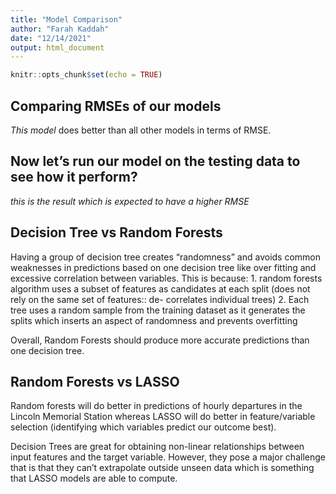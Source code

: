 ```yaml
---
title: "Model Comparison"
author: "Farah Kaddah"
date: "12/14/2021"
output: html_document
---
```


```r
knitr::opts_chunk$set(echo = TRUE)
```


## Comparing RMSEs of our models 

*This model* does better than all other models in terms of RMSE.


## Now let's run our model on the testing data to see how it perform?

*this is the result which is expected to have a higher RMSE*

## Decision Tree vs Random Forests

Having a group of decision tree creates “randomness”  and avoids common weaknesses in predictions based on one decision tree like over fitting and excessive correlation between variables. This is because: 
      1. random forests algorithm uses a subset of features as candidates at each split (does not rely          on the same set of features:: de- correlates individual trees) 
      2. Each tree uses a random sample from the training dataset as it generates the splits which             inserts an aspect of randomness and prevents overfitting
      
Overall, Random Forests should produce more accurate  predictions than one decision tree. 

## Random Forests vs LASSO

Random forests will do better in predictions of hourly departures in  the Lincoln Memorial Station whereas LASSO will do better in feature/variable selection (identifying which variables predict our outcome best). 

Decision Trees are great for obtaining non-linear relationships between input features and the target variable.  However, they pose a major challenge that is that they can’t extrapolate outside unseen data which is something that LASSO models are able to compute. 

